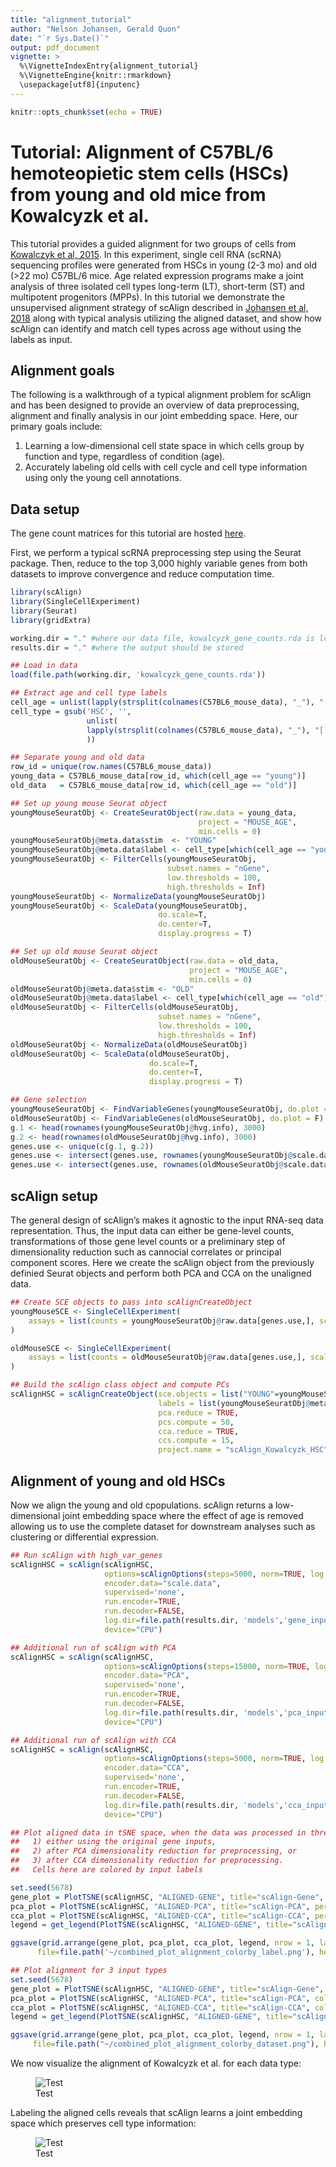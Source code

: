 ```yaml
---
title: "alignment_tutorial"
author: "Nelson Johansen, Gerald Quon"
date: "`r Sys.Date()`"
output: pdf_document
vignette: >
  %\VignetteIndexEntry{alignment_tutorial} 
  %\VignetteEngine{knitr::rmarkdown}
  \usepackage[utf8]{inputenc}
---
```


```r
knitr::opts_chunk$set(echo = TRUE)
```

# Tutorial: Alignment of C57BL/6 hemoteopietic stem cells (HSCs) from young and old mice from Kowalcyzk et al.

This tutorial provides a guided alignment for two groups of cells from [Kowalczyk et al, 2015](https://www.ncbi.nlm.nih.gov/pmc/articles/PMC4665007/). In this experiment, single cell RNA (scRNA) sequencing profiles were generated from HSCs in young (2-3 mo) and old (>22 mo) C57BL/6 mice. Age related expression programs make a joint analysis of three isolated cell types long-term (LT), short-term (ST) and  multipotent progenitors (MPPs). In this tutorial we demonstrate the unsupervised alignment strategy of scAlign described in [Johansen et al, 2018](https://www.biorxiv.org/content/10.1101/504944v2) along with typical analysis utilizing the aligned dataset, and show how scAlign can identify and match cell types across age without using the labels as input.

## Alignment goals
The following is a walkthrough of a typical alignment problem for scAlign and has been designed to provide an overview of data preprocessing, alignment and finally analysis in our joint embedding space. Here, our primary goals include:

1. Learning a low-dimensional cell state space in which cells group by function and type, regardless of condition (age).
2. Accurately labeling old cells with cell cycle and cell type information using only the young cell annotations.

## Data setup
The gene count matrices for this tutorial are hosted [here](https://github.com/quon-titative-biology/data/blob/master/kowalcyzk_gene_counts.rda).

First, we perform a typical scRNA preprocessing step using the Seurat package. Then, reduce to the top 3,000 highly variable genes from both datasets to improve convergence and reduce computation time.

```R
library(scAlign)
library(SingleCellExperiment)
library(Seurat)
library(gridExtra)

working.dir = "." #where our data file, kowalcyzk_gene_counts.rda is located
results.dir = "." #where the output should be stored

## Load in data
load(file.path(working.dir, 'kowalcyzk_gene_counts.rda'))

## Extract age and cell type labels
cell_age = unlist(lapply(strsplit(colnames(C57BL6_mouse_data), "_"), "[[", 1))
cell_type = gsub('HSC', '', 
                 unlist(
                 lapply(strsplit(colnames(C57BL6_mouse_data), "_"), "[[", 2)
                 ))

## Separate young and old data
row_id = unique(row.names(C57BL6_mouse_data))
young_data = C57BL6_mouse_data[row_id, which(cell_age == "young")]
old_data   = C57BL6_mouse_data[row_id, which(cell_age == "old")]

## Set up young mouse Seurat object
youngMouseSeuratObj <- CreateSeuratObject(raw.data = young_data, 
                                          project = "MOUSE_AGE", 
                                          min.cells = 0)
youngMouseSeuratObj@meta.data$stim  <- "YOUNG"
youngMouseSeuratObj@meta.data$label <- cell_type[which(cell_age == "young")]
youngMouseSeuratObj <- FilterCells(youngMouseSeuratObj, 
                                   subset.names = "nGene", 
                                   low.thresholds = 100, 
                                   high.thresholds = Inf)
youngMouseSeuratObj <- NormalizeData(youngMouseSeuratObj)
youngMouseSeuratObj <- ScaleData(youngMouseSeuratObj, 
                                 do.scale=T, 
                                 do.center=T,
                                 display.progress = T)

## Set up old mouse Seurat object
oldMouseSeuratObj <- CreateSeuratObject(raw.data = old_data, 
                                        project = "MOUSE_AGE", 
                                        min.cells = 0)
oldMouseSeuratObj@meta.data$stim <- "OLD"
oldMouseSeuratObj@meta.data$label <- cell_type[which(cell_age == "old")]
oldMouseSeuratObj <- FilterCells(oldMouseSeuratObj, 
                                 subset.names = "nGene", 
                                 low.thresholds = 100, 
                                 high.thresholds = Inf)
oldMouseSeuratObj <- NormalizeData(oldMouseSeuratObj)
oldMouseSeuratObj <- ScaleData(oldMouseSeuratObj, 
                               do.scale=T, 
                               do.center=T, 
                               display.progress = T)

## Gene selection
youngMouseSeuratObj <- FindVariableGenes(youngMouseSeuratObj, do.plot = F)
oldMouseSeuratObj <- FindVariableGenes(oldMouseSeuratObj, do.plot = F)
g.1 <- head(rownames(youngMouseSeuratObj@hvg.info), 3000)
g.2 <- head(rownames(oldMouseSeuratObj@hvg.info), 3000)
genes.use <- unique(c(g.1, g.2))
genes.use <- intersect(genes.use, rownames(youngMouseSeuratObj@scale.data))
genes.use <- intersect(genes.use, rownames(oldMouseSeuratObj@scale.data))
```

## scAlign setup 
The general design of scAlign's makes it agnostic to the input RNA-seq data representation. Thus, the input data can either be 
gene-level counts, transformations of those gene level counts or a preliminary step of dimensionality reduction such
as cannocial correlates or principal component scores. Here we create the scAlign object from the previously definied Seurat objects and perform both PCA and CCA on the unaligned data.

```R
## Create SCE objects to pass into scAlignCreateObject
youngMouseSCE <- SingleCellExperiment(
    assays = list(counts = youngMouseSeuratObj@raw.data[genes.use,], scale.data = youngMouseSeuratObj@scale.data[genes.use,])
)

oldMouseSCE <- SingleCellExperiment(
    assays = list(counts = oldMouseSeuratObj@raw.data[genes.use,], scale.data = oldMouseSeuratObj@scale.data[genes.use,])
)

## Build the scAlign class object and compute PCs
scAlignHSC = scAlignCreateObject(sce.objects = list("YOUNG"=youngMouseSCE, "OLD"=oldMouseSCE),
                                 labels = list(youngMouseSeuratObj@meta.data$label, oldMouseSeuratObj@meta.data$label),
                                 pca.reduce = TRUE,
                                 pcs.compute = 50,
                                 cca.reduce = TRUE,
                                 ccs.compute = 15,
                                 project.name = "scAlign_Kowalcyzk_HSC")
```

## Alignment of young and old HSCs
Now we align the young and old cpopulations. scAlign returns a low-dimensional joint embedding space where the effect of age is 
removed allowing us to use the complete dataset for downstream analyses such as clustering or differential expression.

```R
## Run scAlign with high_var_genes
scAlignHSC = scAlign(scAlignHSC,
                     options=scAlignOptions(steps=5000, norm=TRUE, log.every=3000, early.stop=TRUE),
                     encoder.data="scale.data",
                     supervised='none',
                     run.encoder=TRUE,
                     run.decoder=FALSE,
                     log.dir=file.path(results.dir, 'models','gene_input'),
                     device="CPU")

## Additional run of scAlign with PCA
scAlignHSC = scAlign(scAlignHSC,
                     options=scAlignOptions(steps=15000, norm=TRUE, log.every=3000, early.stop=FALSE),
                     encoder.data="PCA",
                     supervised='none',
                     run.encoder=TRUE,
                     run.decoder=FALSE,
                     log.dir=file.path(results.dir, 'models','pca_input'),
                     device="CPU")

## Additional run of scAlign with CCA
scAlignHSC = scAlign(scAlignHSC,
                     options=scAlignOptions(steps=5000, norm=TRUE, log.every=3000, early.stop=TRUE),
                     encoder.data="CCA",
                     supervised='none',
                     run.encoder=TRUE,
                     run.decoder=FALSE,
                     log.dir=file.path(results.dir, 'models','cca_input'),
                     device="CPU")

## Plot aligned data in tSNE space, when the data was processed in three different ways: 
##   1) either using the original gene inputs, 
##   2) after PCA dimensionality reduction for preprocessing, or 
##   3) after CCA dimensionality reduction for preprocessing.
##   Cells here are colored by input labels

set.seed(5678)
gene_plot = PlotTSNE(scAlignHSC, "ALIGNED-GENE", title="scAlign-Gene", perplexity=30)
pca_plot = PlotTSNE(scAlignHSC, "ALIGNED-PCA", title="scAlign-PCA", perplexity=30)
cca_plot = PlotTSNE(scAlignHSC, "ALIGNED-CCA", title="scAlign-CCA", perplexity=30)
legend = get_legend(PlotTSNE(scAlignHSC, "ALIGNED-GENE", title="scAlign-Gene", legend="right", max_iter=1))

ggsave(grid.arrange(gene_plot, pca_plot, cca_plot, legend, nrow = 1, layout_matrix=cbind(1,1,1,2,2,2,3,3,3,4)),
      file=file.path('~/combined_plot_alignment_colorby_label.png'), height=12, width=36)

## Plot alignment for 3 input types
set.seed(5678)
gene_plot = PlotTSNE(scAlignHSC, "ALIGNED-GENE", title="scAlign-Gene", cols=c("red","blue"), labels.use="group.by", perplexity=30)
pca_plot = PlotTSNE(scAlignHSC, "ALIGNED-PCA", title="scAlign-PCA", cols=c("red","blue"), labels.use="group.by", perplexity=30)
cca_plot = PlotTSNE(scAlignHSC, "ALIGNED-CCA", title="scAlign-CCA", cols=c("red","blue"), labels.use="group.by", perplexity=30)
legend = get_legend(PlotTSNE(scAlignHSC, "ALIGNED-GENE", title="scAlign-Gene", cols=c("red","blue"), labels.use="group.by", legend="right", max_iter=1))

ggsave(grid.arrange(gene_plot, pca_plot, cca_plot, legend, nrow = 1, layout_matrix=cbind(1,1,1,2,2,2,3,3,3,4)),
     file=file.path("~/combined_plot_alignment_colorby_dataset.png"), height=12, width=36)
```

We now visualize the alignment of Kowalcyzk et al. for each data type:
<p>
![Test](./combined_plot_alignment_stim.png)
</p>

Labeling the aligned cells reveals that scAlign learns a joint embedding space which preserves cell type information: 

<p>
![Test](./combined_plot_alignment_label.png)
</p>

